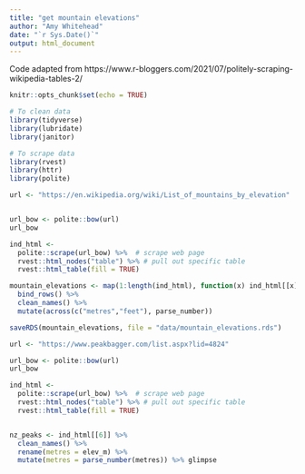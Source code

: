 ```yaml
---
title: "get mountain elevations"
author: "Amy Whitehead"
date: "`r Sys.Date()`"
output: html_document
---
```


Code adapted from https://www.r-bloggers.com/2021/07/politely-scraping-wikipedia-tables-2/

```r
knitr::opts_chunk$set(echo = TRUE)
```

```r

# To clean data
library(tidyverse)
library(lubridate)
library(janitor)

# To scrape data
library(rvest)
library(httr)
library(polite)

```


```r

url <- "https://en.wikipedia.org/wiki/List_of_mountains_by_elevation"


url_bow <- polite::bow(url)
url_bow

ind_html <-
  polite::scrape(url_bow) %>%  # scrape web page
  rvest::html_nodes("table") %>% # pull out specific table
  rvest::html_table(fill = TRUE) 

mountain_elevations <- map(1:length(ind_html), function(x) ind_html[[x]] %>% mutate(across(everything(), as.character))) %>% 
  bind_rows() %>% 
  clean_names() %>% 
  mutate(across(c("metres","feet"), parse_number))

saveRDS(mountain_elevations, file = "data/mountain_elevations.rds")

```


```r
url <- "https://www.peakbagger.com/list.aspx?lid=4824"

url_bow <- polite::bow(url)
url_bow

ind_html <-
  polite::scrape(url_bow) %>%  # scrape web page
  rvest::html_nodes("table") %>% # pull out specific table
  rvest::html_table(fill = TRUE)


nz_peaks <- ind_html[[6]] %>% 
  clean_names() %>% 
  rename(metres = elev_m) %>% 
  mutate(metres = parse_number(metres)) %>% glimpse

```

